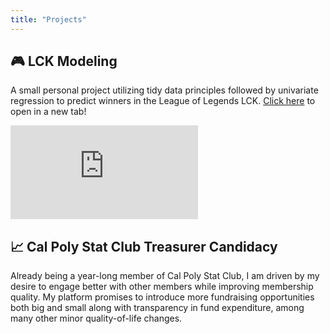 ```yaml
---
title: "Projects"
---
```


## 🎮 LCK Modeling
A small personal project utilizing tidy data principles followed by univariate regression to predict winners in the League of Legends LCK. [Click here](https://rjimenezdata.github.io/LCKModeling/League-of-Legends.html) to open in a new tab! 

![](https://rjimenezdata.github.io/LCKModeling/League-of-Legends.html)

## 📈 Cal Poly Stat Club Treasurer Candidacy
Already being a year-long member of Cal Poly Stat Club, I am driven by my desire to engage better with other members while improving membership quality. My platform promises to introduce more fundraising opportunities both big and small along with transparency in fund expenditure, among many other minor quality-of-life changes.